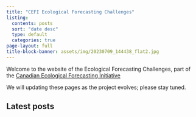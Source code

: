 ---
title: "CEFI Ecological Forecasting Challenges"
listing:
  contents: posts
  sort: "date desc"
  type: default
  categories: true
page-layout: full
title-block-banner: assets/img/20230709_144438_flat2.jpg
---


Welcome to the website of the Ecological Forecasting Challenges, part of the [Canadian Ecological Forecasting Initiative](https://canadianefi.weebly.com/)

We will updating these pages as the project evolves; please stay tuned.

## Latest posts

::: {#posts-listings}
:::
